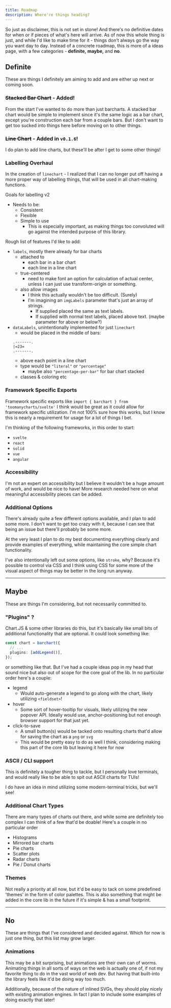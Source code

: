 ```yaml
---
title: Roadmap
description: Where're things heading?
---
```


So just as disclaimer, this is not set in stone! And there's no definitive dates for when or if pieces of what's here will arrive. As of now this whole thing is just, and while I'd like to make time for it - things don't always go the way you want day to day. Instead of a concrete roadmap, this is more of a ideas page, with a few categories - **definite,** **maybe,** and **no**.

## Definite

These are things I definitely am aiming to add and are either up next or coming soon.

### ~~Stacked Bar Chart~~ - Added!

From the start I've wanted to do more than just barcharts. A stacked bar chart would be simple to implement since it's the same logic as a bar chart, except you're construction each bar from a couple bars.
But I don't want to get too sucked into things here before moving on to other things.

### ~~Line Chart~~ - Added in `v0.1.6`!

I do plan to add line charts, but these'll be after I get to some other things!

### Labelling Overhaul

In the creation of `linechart` - I realized that I can no longer put off having a more proper way of labelling things, that will be used in all chart-making functions.

Goals for labelling v2

- Needs to be:
  - Consistent
  - Flexible
  - Simple to use
    - This is especially important, as making things too convoluted will go against the intended purpose of this library.

Rough list of features I'd like to add:

- `labels`, mostly there already for bar charts
  - attached to
    - each bar in a bar chart
    - each line in a line chart
  - true-centered
    - need to make font an option for calculation of actual center, unless I can just use transform-origin or something.
  - also allow images
    - I think this actually wouldn't be too difficult. (Surely)
    - I'm imagining an `imgLabels` parameter that's just an array of strings.
      - If supplied placed the same as text labels.
      - If supplied with normal text labels, placed above text. (maybe parameter for above or below?)
- `dataLabels`, unintentionally implemented for just `linechart`
  - would be placed in the middle of bars:
  ```
  .-------.
  |=23=
  .-------.
  ```
  - above each point in a line chart
  - type would be `"literal"` or `"percentage"`
    - maybe also `"percentage-per-bar"` for bar chart stacked
  - classes & coloring etc

### Framework Specific Exports

Framework specific exports like `import { barchart } from 'toomanycharts/svelte'` I think would be great as it could allow for framework specific utilization. I'm not 100% sure how this works, but I know this is nearly a requirement for usage for a lot of things I bet.

I'm thinking of the following frameworks, in this order to start:

- `svelte`
- `react`
- `solid`
- `vue`
- `angular`

### Accessibility

I'm not an expert on accessibility but I believe it wouldn't be a huge amount of work, and would be nice to have! More research needed here on what meaningful accessibility pieces can be added.

### Additional Options

There's already quite a few different options available, and I plan to add some more. I don't want to get too crazy with it, because I can see that being an issue but there'll probably be some more.

At the very least I plan to do my best documenting everything clearly and provide examples of everything, while maintaining the core simple chart functionality.

I've also intentionally left out some options, like `stroke`, why? Because it's possible to control via CSS and I think using CSS for some more of the visual aspect of things may be better in the long run anyway.

---

## Maybe

These are things I'm considering, but not necessarily committed to.

### "Plugins" ?

Chart.JS & some other libraries do this, but it's basically like small bits of additional functionality that are optional. It could look something like:

```ts
const chart = barchart({
  // ...
  plugins: [addLegend()],
});
```

or something like that. But I've had a couple ideas pop in my head that sound nice but also out of scope for the core goal of the lib. In no particular order here's a couple:

- legend
  - Would auto-generate a legend to go along with the chart, likely utilizing `<fieldset>`!
- hover
  - Some sort of hover-tooltip for visuals, likely utilizing the new popover API. Ideally would use, anchor-positioning but not enough browser support for that just yet.
- click-to-save
  - A small button(s) would be tacked onto resulting charts that'd allow for saving the chart as a `png` or `svg`
  - This would be pretty easy to do as well I think, considering making this part of the core lib but leaving it here for now

### ASCII / CLI support

This is definitely a tougher thing to tackle, but I personally love terminals, and would really like to be able to spit out ASCII charts for TUIs!

I do have an idea in mind utilizing some modern-terminal tricks, but we'll see!

### Additional Chart Types

There are many types of charts out there, and while some are definitely too complex I can think of a few that'd be doable! Here's a couple in no particular order

- Histograms
- Mirrored bar charts
- Pie charts
- Scatter plots
- Radar charts
- Pie / Donut charts

### Themes

Not really a priority at all now, but it'd be easy to tack on some predefined 'themes' in the form of color palettes. This is also something that might be added in the core lib in the future if it's simple & has a small footprint.

---

## No

These are things that I've considered and decided against. Which for now is just one thing, but this list may grow larger.

### Animations

This may be a bit surprising, but animations are their own can of worms. Animating things in all sorts of ways on the web is actually one of, if not my favorite thing to do in the vast world of web dev. But having that built-into the library feels like it'd be doing way too much.

Additionally, because of the nature of inlined SVGs, they should play nicely with existing animation engines. In fact I plan to include some examples of doing exactly that later!

